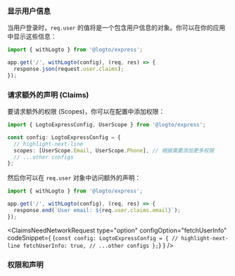 

### 显示用户信息

当用户登录时，`req.user` 的值将是一个包含用户信息的对象。你可以在你的应用中显示这些信息：

```ts title="app.ts"
import { withLogto } from '@logto/express';

app.get('/', withLogto(config), (req, res) => {
  response.json(request.user.claims);
});
```

### 请求额外的声明 (Claims)

<FindUserInfoMissing method="req.user" />

<ScopesAndClaimsIntroduction />

要请求额外的权限 (Scopes)，你可以在配置中添加权限：

```ts title="app.ts"
import { LogtoExpressConfig, UserScope } from '@logto/express';

const config: LogtoExpressConfig = {
  // highlight-next-line
  scopes: [UserScope.Email, UserScope.Phone], // 根据需要添加更多权限
  // ...other configs
};
```

然后你可以在 `req.user` 对象中访问额外的声明：

```ts title="app.ts"
import { withLogto } from '@logto/express';

app.get('/', withLogto(config), (req, res) => {
  response.end(`User email: ${req.user.claims.email}`);
});
```

<ClaimsNeedNetworkRequest
  type="option"
  configOption="fetchUserInfo"
  codeSnippet={
    <CodeBlock language="ts" title="app.ts">{`const config: LogtoExpressConfig = {
  // highlight-next-line
  fetchUserInfo: true,
  // ...other configs
};`}</CodeBlock>
  }
/>

### 权限和声明

<ScopesAndClaims />

